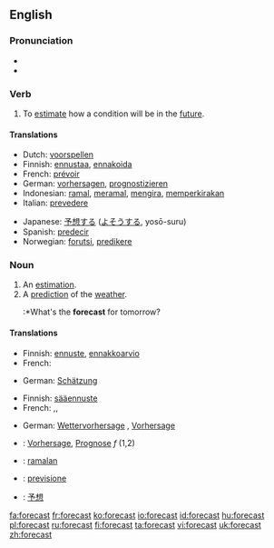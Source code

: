 ==English==

===Pronunciation===
*{{IPA|/'foɻkɑst/}}
*{{audio|en-us-forecast.ogg|Audio (US)}}

===Verb===
{{en-verb|forecasts|forecasting|forecast}}

# To [[estimate]] how a condition will be in the [[future]].

====Translations====

{{trans-top|estimate future conditions}}
*Dutch: [[voorspellen]]
*Finnish: [[ennustaa]], [[ennakoida]]
*French: [[prévoir]]
*German: [[vorhersagen]], [[prognostizieren]]
*Indonesian: [[ramal]], [[ramal|meramal]], [[kira|mengira]], [[kira|memperkirakan]]
*Italian: [[prevedere]]
{{trans-mid}}
*Japanese: [[予想]]する ([[よそう]]する, yosō-suru)
*Spanish: [[predecir]]
*Norwegian: [[forutsi]], [[predikere]]
{{trans-bottom}}

===Noun===
{{en-noun}}

# An [[estimation]].
# A [[prediction]] of the [[weather]].
#:*What's the '''forecast''' for tomorrow?

====Translations====
{{trans-top|estimation}}
{{top}}
*Finnish: [[ennuste]], [[ennakkoarvio]]
*French: {{t|fr|prévision|f}}
{{trans-mid}}
*German: [[Schätzung]] {{f}}
{{trans-bottom}}

{{trans-top|weather prediction}}
*Finnish: [[sääennuste]]
*French: {{t|fr|prévision|f}},{{t|fr|prévision météorologique|f}},{{t|fr|prévision météo|f}}
{{trans-mid}}
*German: [[Wettervorhersage]] {{f}}, [[Vorhersage]] {{f}}
{{trans-bottom}}

{{checktrans}}
*{{ttbc|German}}: [[Vorhersage]], [[Prognose]] ''f'' (1,2)
*{{ttbc|Indonesian}}: [[ramal|ramalan]]
*{{ttbc|Italian}}: [[previsione]]
*{{ttbc|Japanese}}: [[予想]]

[[fa:forecast]]
[[fr:forecast]]
[[ko:forecast]]
[[io:forecast]]
[[id:forecast]]
[[hu:forecast]]
[[pl:forecast]]
[[ru:forecast]]
[[fi:forecast]]
[[ta:forecast]]
[[vi:forecast]]
[[uk:forecast]]
[[zh:forecast]]